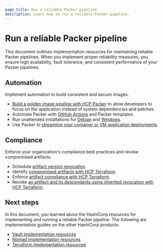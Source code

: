 ```yaml
---
page_title: Run a reliable Packer pipeline
description: Learn how to run a reliable Packer pipeline.
---
```


# Run a reliable Packer pipeline

This document outlines implementation resources for maintaining reliable Packer pipelines. When you implement proper reliability measures, you ensure high availability, fault tolerance, and consistent performance of your Packer pipelines.

## Automation

Implement automation to build consistent and secure images.

- [Build a golden image pipeline with HCP Packer](/packer/tutorials/cloud-production/golden-image-with-hcp-packer) to allow developers to focus on the application instead of system dependencies and patches.
- Automate Packer with [GitHub Actions](/packer/tutorials/cloud-production/github-actions) and Packer templates.
- Run unattended installations for [Debian](/packer/guides/automatic-operating-system-installs/preseed_ubuntu) and [Windows](/packer/guides/automatic-operating-system-installs/autounattend_windows).
- Use Packer to [streamline your container or VM application deployments](/well-architected-framework/operational-excellence/operational-excellence-application-deployment).

## Compliance

Enforce your organization's compliance best practices and revoke compromised artifacts.

- Schedule [artifact version revocation](/packer/tutorials/hcp/hcp-schedule-image-iterations-revocation).
- Identify [compromised artifacts with HCP Terraform](/packer/tutorials/hcp/run-tasks-data-source-image-validation).
- Enforce [artifact compliance with HCP Terraform](/packer/tutorials/hcp/run-tasks-resource-image-validation).
- Revoke [an artifact and its descendants using inherited revocation with HCP Terraform](/packer/tutorials/hcp/revoke-image).

## Next steps

In this document, you learned about the HashiCorp resources for implementing and running a reliable Packer pipeline. The following are implementation guides on the other HashiCorp products.

- [Vault implementation resources](/well-architected-framework/ir-vault)
- [Nomad implementation resources](/well-architected-framework/ir-nomad)
- [Terraform implementation resources](/well-architected-framework/ir-terraform)